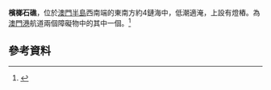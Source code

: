 '''檳榔石礁'''，位於[[澳門半島|澳門半島]]西南端的東南方約4鏈海中，低潮適淹，上設有燈樁。為[[澳門港|澳門港]]航道兩個障礙物中的其中一個。<ref>{{cite news|url=http://www.gcs.gov.mo/showNews.php?DataUcn=60950&PageLang=C|title=澳门港现状_施存龙.pdf|publisher=北京水运科研所|date=1999年11月|accessdate=2016-10-07|archive-date=2016-10-09|archive-url=https://web.archive.org/web/20161009140451/http://www.gcs.gov.mo/showNews.php?DataUcn=60950&PageLang=C|dead-url=no}}</ref> 

==參考資料==
{{reflist}}

{{澳門行政區劃}}
{{MO-stub}}